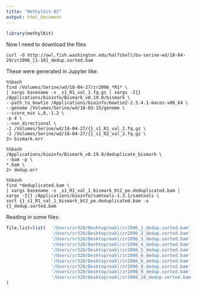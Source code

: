 ```yaml
---
title: "Methylkit-02"
output: html_document
---
```


```r
library(methylKit)
```


Now I need to download the files

```
curl -O http://owl.fish.washington.edu/halfshell/bu-serine-wd/18-04-29/zr2096_[1-10]_dedup.sorted.bam
```

These were generated in Jupyter like:

```
%%bash
find /Volumes/Serine/wd/18-04-27/zr2096_*R1* \
| xargs basename -s _s1_R1_val_1.fq.gz | xargs -I{} /Applications/bioinfo/Bismark_v0.19.0/bismark \
--path_to_bowtie /Applications/bioinfo/bowtie2-2.3.4.1-macos-x86_64 \
--genome /Volumes/Serine/wd/18-03-15/genome \
--score_min L,0,-1.2 \
-p 4 \
--non_directional \
-1 /Volumes/Serine/wd/18-04-27/{}_s1_R1_val_1.fq.gz \
-2 /Volumes/Serine/wd/18-04-27/{}_s1_R2_val_2.fq.gz \
2> bismark.err

%%bash
/Applications/bioinfo/Bismark_v0.19.0/deduplicate_bismark \
--bam -p \
*.bam \
2> dedup.err

%%bash
find *deduplicated.bam \
| xargs basename -s _s1_R1_val_1_bismark_bt2_pe.deduplicated.bam | xargs -I{} /Applications/bioinfo/samtools-1.3.1/samtools \
sort {}_s1_R1_val_1_bismark_bt2_pe.deduplicated.bam -o {}_dedup.sorted.bam
```

Reading in some files: 


```r
file.list=list(  '/Users/sr320/Desktop/oakl/zr2096_1_dedup.sorted.bam',
                 '/Users/sr320/Desktop/oakl/zr2096_2_dedup.sorted.bam',
                 '/Users/sr320/Desktop/oakl/zr2096_3_dedup.sorted.bam',
                 '/Users/sr320/Desktop/oakl/zr2096_4_dedup.sorted.bam',
                 '/Users/sr320/Desktop/oakl/zr2096_5_dedup.sorted.bam',
                 '/Users/sr320/Desktop/oakl/zr2096_6_dedup.sorted.bam',
                 '/Users/sr320/Desktop/oakl/zr2096_6_dedup.sorted.bam',
                 '/Users/sr320/Desktop/oakl/zr2096_8_dedup.sorted.bam',
                 '/Users/sr320/Desktop/oakl/zr2096_9_dedup.sorted.bam',
                 '/Users/sr320/Desktop/oakl/zr2096_10_dedup.sorted.bam'
)
```

